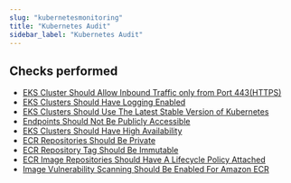 ```yaml
---
slug: "kubernetesmonitoring"
title: "Kubernetes Audit"
sidebar_label: "Kubernetes Audit"
---
```


## Checks performed

- [EKS Cluster Should Allow Inbound Traffic only from Port 443(HTTPS)](kubernetesmonitoring/rules/sg_secure_only) 
- [EKS Clusters Should Have Logging Enabled](kubernetesmonitoring/rules/is_k8s_logging_enabled) 
- [EKS Clusters Should Use The Latest Stable Version of Kubernetes](kubernetesmonitoring/rules/is_version_recent) 
- [Endpoints Should Not Be Publicly Accessible](kubernetesmonitoring/rules/are_endpoints_notpublic) 
- [EKS Clusters Should Have High Availability](kubernetesmonitoring/rules/is_ha_enabled) 
- [ECR Repositories Should Be Private](kubernetesmonitoring/rules/is_ecr_repo_private) 
- [ECR Repository Tag Should Be Immutable](kubernetesmonitoring/rules/are_ecr_tags_immutable) 
- [ECR Image Repositories Should Have A Lifecycle Policy Attached](kubernetesmonitoring/rules/is_ecr_lifecycle_policy_attached) 
- [Image Vulnerability Scanning Should Be Enabled For Amazon ECR](kubernetesmonitoring/rules/is_ecr_vuln_scan_enabled) 

